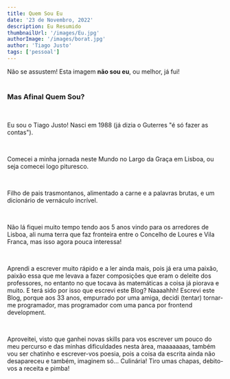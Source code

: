 ```yaml
---
title: Quem Sou Eu
date: '23 de Novembro, 2022'
description: Eu Resumido
thumbnailUrl: '/images/Eu.jpg'
authorImage: '/images/borat.jpg'
author: 'Tiago Justo'
tags: ['pessoal']
---
```



<div>
  Não se assustem! Esta imagem <strong>não sou eu</strong>, ou melhor, já fui! <br />
  
</div>

<br />

### Mas Afinal Quem Sou?
<br />
<div>
    <p>Eu sou o Tiago Justo! Nasci em 1988 (já dizia o Guterres "é só fazer as contas").</p>
    <br />
    <p>Comecei a minha jornada neste Mundo no Largo da Graça em Lisboa, ou seja comecei logo pituresco.</p>
    <br />
    <p>Filho de pais trasmontanos, alimentado a carne e a palavras brutas, e um dicionário de vernáculo incrível.</p>
    <br />
    <p> Não lá fiquei muito tempo tendo aos 5 anos vindo para os arredores de Lisboa, ali numa terra que faz fronteira entre o 
    Concelho de Loures e Vila Franca, mas isso agora pouca interessa!</p>
    <br />
    <p>Aprendi a escrever muito rápido e a ler ainda mais, pois já era uma paixão, paixão essa que me levava a fazer composições que
    eram o deleite dos professores, no entanto no que tocava às matemáticas a coisa já piorava e muito. E terá sido por isso que
    escrevi este Blog? Naaaahhh! Escrevi este Blog, porque aos 33 anos, empurrado por uma amiga, decidi (tentar) tornar-me 
    programador, mas programador com uma panca por frontend development.</p>
    <br />
    <p>Aproveitei, visto que ganhei novas skills para vos escrever um pouco do meu percurso e das minhas dificuldades nesta àrea, 
    maaaaaaas, também vou ser chatinho e escrever-vos poesia, pois a coisa da escrita ainda não desapareceu e também, 
    imaginem só... Culinária! Tiro umas chapas, debito-vos a receita e pimba!</p>
</div>




